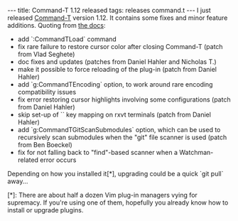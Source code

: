 ---
title: Command-T 1.12 released
tags: releases command.t
---
I just released [[Command-T]] version 1.12. It contains some fixes and minor feature additions. Quoting from [https://github.com/wincent/command-t/blob/master/doc/command-t.txt the docs]:

* add `:CommandTLoad` command
* fix rare failure to restore cursor color after closing Command-T (patch from Vlad Seghete)
* doc fixes and updates (patches from Daniel Hahler and Nicholas T.)
* make it possible to force reloading of the plug-in (patch from Daniel Hahler)
* add `g:CommandTEncoding` option, to work around rare encoding compatibility issues
* fix error restoring cursor highlights involving some configurations (patch from Daniel Hahler)
* skip set-up of `<Esc>` key mapping on rxvt terminals (patch from Daniel Hahler)
* add `g:CommandTGitScanSubmodules` option, which can be used to recursively scan submodules when the "git" file scanner is used (patch from Ben Boeckel)
* fix for not falling back to "find"-based scanner when a Watchman-related error occurs

Depending on how you installed it[*], upgrading could be a quick `git pull` away...

[*]: There are about half a dozen Vim plug-in managers vying for supremacy. If you're using one of them, hopefully you already know how to install or upgrade plugins.
